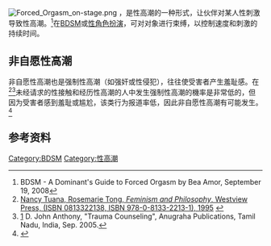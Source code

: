 
[[File:Forced_Orgasm_on-stage.png|thumb]]
{{vgname2|强制性高潮|en=Forced orgasm}}，是性高潮的一种形式，让伙伴对某人性刺激导致性高潮。<ref>BDSM - A Dominant's Guide to Forced Orgasm by Bea Amor, September 19, 2008</ref>在[[BDSM|BDSM]]或[[性角色扮演|性角色扮演]]，可对对象进行束缚，以控制速度和刺激的持续时间。

==非自愿性高潮==
非自愿性高潮也是强制性高潮（如强奸或性侵犯），往往使受害者产生羞耻感。在<ref>[http://books.google.com/books?id=bN34gRTCa0AC Nancy Tuana, Rosemarie Tong, ''Feminism and Philosophy'', Westview Press, (ISBN 0813322138, ISBN 978-0-8133-2213-1), 1995] {{Wayback|url=http://books.google.com/books?id=bN34gRTCa0AC |date=20150512052804 }}{{Page needed|date=September 2010}}</ref><ref>[http://www.anugrahaa.com/downloads/Fr.%20D.J.Antony%20-%20Trauma%20Counselling.pdf] {{Wayback|url=http://www.anugrahaa.com/downloads/Fr.%20D.J.Antony%20-%20Trauma%20Counselling.pdf |date=20180719143239 }} D. John Anthony, "Trauma Counseling", Anugraha Publications, Tamil Nadu, India, Sep. 2005.</ref>未经请求的性接触和经历性高潮的人中发生强制性高潮的機率是非常低的，但因为受害者感到羞耻或尴尬，该类行为报道率低，因此非自愿性高潮有可能发生。<ref name=Levin>{{Cite journal|author=Levin RJ, van Berlo W |title=Sexual arousal and orgasm in subjects who experience forced or non-consensual sexual stimulation -- a review |journal=Journal of Clinical Forensic Medicine |volume=11 |issue=2 |pages=82–8 |date=April 2004 |pmid=15261004 |doi=10.1016/j.jcfm.2003.10.008}}</ref>

==参考资料==
{{reflist}}

{{BDSM}}
[[Category:BDSM|Category:BDSM]]
[[Category:性高潮|Category:性高潮]]